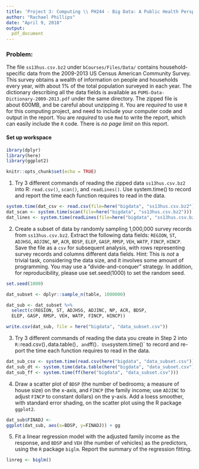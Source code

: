 ```yaml
---
title: 'Project 3: Computing \\ PH244 - Big Data: A Public Health Perspective'
author: "Rachael Phillips"
date: "April 9, 2018"
output:
  pdf_document
---
```

### Problem:

The file `ss13hus.csv.bz2` under `bCourses/Files/Data/` contains household-specific data from the 2009-2013 US Census American Community Survey. This survey obtains a wealth of information on people and households every year, with about 1% of the total population surveyed in each year. The dictionary describing all the data fields is available as `PUMS-Data-Dictionary-2009-2013.pdf` under the same directory. The zipped file is about 600MB, and be careful about unzipping it. You are *required* to use `R` for this computing project, and need to include your computer code and output in the report. You are *required* to use `Rmd` to write the report, which can easily include the `R` code. There is *no page limit* on this report.

#### Set up workspace

```r

ibrary(dplyr)
library(here)
library(ggplot2)

knitr::opts_chunk$set(echo = TRUE)

```

1. Try 3 different commands of reading the zipped data `ss13hus.csv.bz2` into R: `read.csv()`, `scan()`, and `readLines()`. Use system.time() to record and report the time each function requires to read in the data.

```r
system.time(dat_csv <- read.csv(file=here("bigdata", "ss13hus.csv.bz2")))
dat_scan <- system.time(scan(file=here("bigdata", "ss13hus.csv.bz2")))
dat_lines <- system.time(readLines(file=here("bigdata", "ss13hus.csv.bz2")))

```

2. Create a subset of data by randomly sampling 1,000,000 survey records from `ss13hus.csv.bz2`. Extract the following data fields: `REGION`, `ST`, `ADJHSG`, `ADJINC`, `NP`, `ACR`, `BDSP`, `ELEP`, `GASP`, `RMSP`, `VEH`, `WATP`, `FINCP`, `HINCP`. Save the file as a `csv` for subsequent analysis, with rows representing survey records and columns different data fields. Hint: This is *not* a trivial task, considering the data size, and it involves some amount of programming. You may use a “divide-and-conquer” strategy. In addition, for reproducibility, please use set.seed(1000) to set the random seed.

```r
set.seed(1000)

dat_subset <- dplyr::sample_n(table, 1000000)

dat_sub <- dat_subset %>%
  select(c(REGION, ST, ADJHSG, ADJINC, NP, ACR, BDSP,
  ELEP, GASP, RMSP, VEH, WATP, FINCP, HINCP))

write.csv(dat_sub, file = here("bigdata", "data_subset.csv"))

```    

3. Try 3 different commands of reading the data you create in Step 2 into `R: `read.csv()`, `data.table()`, and `ff()`. Use `system.time()` to record and re- port the time each function requires to read in the data.

```r

dat_sub_csv <- system.time(read.csv(here("bigdata", "data_subset.csv")))
dat_sub_dt <- system.time(data.table(here("bigdata", "data_subset.csv")))
dat_sub_ff <- system.time(ff(here("bigdata", "data_subset.csv")))

```

4. Draw a scatter plot of `BDSP` (the number of bedrooms; a measure of house size) on the x-axis, and `FINCP` (the family income; use `ADJINC` to adjust `FINCP` to constant dollars) on the y-axis. Add a loess smoother, with standard error shading, on the scatter plot using the R package `ggplot2`.

```r
dat_sub$FINADJ <-
ggplot(dat_sub, aes(x=BDSP, y=FINADJ)) + gg

```

5. Fit a linear regression model with the adjusted family income as the response, and `BDSP` and `VEH` (the number of vehicles) as the predictors, using the `R` package `biglm`. Report the summary of the regression fitting.

```r

linreg <- biglm()

```

